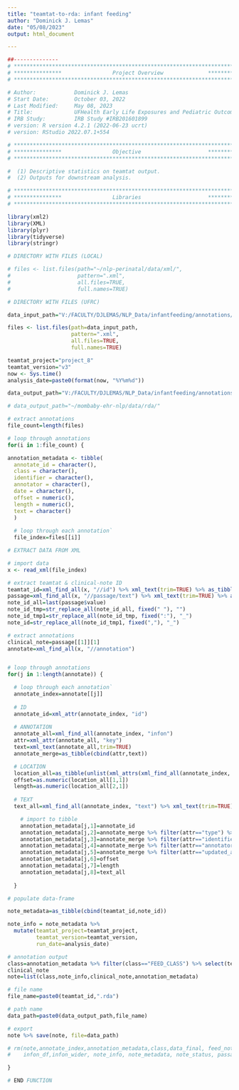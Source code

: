 ```yaml
---
title: "teamtat-to-rda: infant feeding"
author: "Dominick J. Lemas"
date: "05/08/2023"
output: html_document

---
```


```r
##-------------- 
# **************************************************************************** #
# ***************                Project Overview              *************** #
# **************************************************************************** #

# Author:            Dominick J. Lemas 
# Start Date:        October 03, 2022 
# Last Modified:     May 08, 2023 
# Title:             UFHealth Early Life Exposures and Pediatric Outcomes  
# IRB Study:         IRB Study #IRB201601899
# version: R version 4.2.1 (2022-06-23 ucrt) 
# version: RStudio 2022.07.1+554 

# **************************************************************************** #
# ***************                Objective                     *************** #
# **************************************************************************** #

#  (1) Descriptive statistics on teamtat output. 
#  (2) Outputs for downstream analysis. 

```

```r

# **************************************************************************** #
# ***************                Libraries                     *************** #
# **************************************************************************** #

library(xml2)
library(XML) 
library(plyr)
library(tidyverse)
library(stringr)

```

```r

# DIRECTORY WITH FILES (LOCAL)

# files <- list.files(path="~/nlp-perinatal/data/xml/", 
#                     pattern=".xml", 
#                     all.files=TRUE,
#                     full.names=TRUE)

# DIRECTORY WITH FILES (UFRC)

data_input_path="V:/FACULTY/DJLEMAS/NLP_Data/infantfeeding/annotations/project8/v3/xml/"

files <- list.files(path=data_input_path,
                    pattern=".xml",
                    all.files=TRUE,
                    full.names=TRUE)

teamtat_project="project_8"
teamtat_version="v3"
now <- Sys.time()
analysis_date=paste0(format(now, "%Y%m%d"))

data_output_path="V:/FACULTY/DJLEMAS/NLP_Data/infantfeeding/annotations/project8/v3/rda/"

# data_output_path="~/mombaby-ehr-nlp/data/rda/"

```

```r

# extract annotations
file_count=length(files)

# loop through annotations
for(i in 1:file_count) {

annotation_metadata <- tibble(
  annotate_id = character(),
  class = character(),
  identifier = character(),
  annotator = character(),
  date = character(),
  offset = numeric(),
  length = numeric(),
  text = character()
  )
  
  # loop through each annotation`
  file_index=files[[i]]

# EXTRACT DATA FROM XML

# import data
x <- read_xml(file_index)

# extract teamtat & clinical-note ID
teamtat_id=xml_find_all(x, "//id") %>% xml_text(trim=TRUE) %>% as_tibble() %>% pull()
passage=xml_find_all(x, "//passage/text") %>% xml_text(trim=TRUE) %>% as_tibble()
note_id_all=last(passage$value)
note_id_tmp=str_replace_all(note_id_all, fixed(" "), "") 
note_id_tmp1=str_replace_all(note_id_tmp, fixed(":"), "_")
note_id=str_replace_all(note_id_tmp1, fixed(","), "_")

# extract annotations
clinical_note=passage[[1]][1]
annotate=xml_find_all(x, "//annotation") 


# loop through annotations
for(j in 1:length(annotate)) {

  # loop through each annotation`
  annotate_index=annotate[[j]]
  
  # ID
  annotate_id=xml_attr(annotate_index, "id")
  
  # ANNOTATION
  annotate_all=xml_find_all(annotate_index, "infon")
  attr=xml_attr(annotate_all, "key")
  text=xml_text(annotate_all,trim=TRUE)
  annotate_merge=as_tibble(cbind(attr,text))

  # LOCATION
  location_all=as_tibble(unlist(xml_attrs(xml_find_all(annotate_index, "location"))))
  offset=as.numeric(location_all[1,1])
  length=as.numeric(location_all[2,1])
  
  # TEXT
  text_all=xml_find_all(annotate_index, "text") %>% xml_text(trim=TRUE)

    # import to tibble
    annotation_metadata[j,1]=annotate_id
    annotation_metadata[j,2]=annotate_merge %>% filter(attr=="type") %>% select(text)
    annotation_metadata[j,3]=annotate_merge %>% filter(attr=="identifier") %>% select(text)
    annotation_metadata[j,4]=annotate_merge %>% filter(attr=="annotator") %>% select(text)
    annotation_metadata[j,5]=annotate_merge %>% filter(attr=="updated_at") %>% select(text)
    annotation_metadata[j,6]=offset 
    annotation_metadata[j,7]=length
    annotation_metadata[j,8]=text_all
   
  }

# populate data-frame

note_metadata=as_tibble(cbind(teamtat_id,note_id))

note_info = note_metadata %>%
  mutate(teamtat_project=teamtat_project,
         teamtat_version=teamtat_version,
         run_date=analysis_date)

# annotation output
class=annotation_metadata %>% filter(class=="FEED_CLASS") %>% select(text) %>% pull() 
clinical_note
note=list(class,note_info,clinical_note,annotation_metadata)

# file name
file_name=paste0(teamtat_id,".rda")

# path name
data_path=paste0(data_output_path,file_name)

# export
note %>% save(note, file=data_path)

# rm(note,annotate_index,annotation_metadata,class,data_final, feed_notes,
#    infon_df,infon_wider, note_info, note_metadata, note_status, passage, x, xml, xml_df)

}

# END FUNCTION
                              
```

